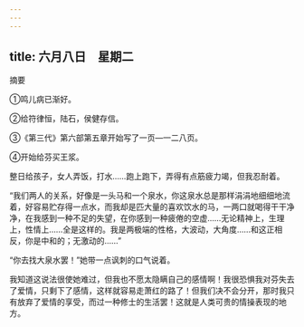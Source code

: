 ```yaml
---
---
---
```

title: 六月八日　星期二
---




摘要

①鸣儿病已渐好。

②给符律恒，陆石，侯健存信。

③《第三代》第六部第五章开始写了一页―一二八页。

④开始给芬买王浆。



整日给孩子，女人弄饭，打水……跑上跑下，弄得有点筋疲力竭，但我忍耐着。

“我们两人的关系，好像是一头马和一个泉水，你这泉水总是那样涓涓地细细地流着，好容易贮存得一点水，而我却是匹大量的喜欢饮水的马，一两口就喝得干干净净，在我感到一种不足的失望，在你感到一种疲倦的空虚……无论精神上，生理上，性情上……全是这样的。我是两极端的性格，大波动，大角度……和这正相反，你是中和的；无激动的……”

“你去找大泉水罢！”她带一点讽刺的口气说着。

我知道这说法很使她难过，但我也不愿太隐瞒自己的感情啊！我很恐惧我对芬失去了爱情，只剩下了感情，这样就容易走萧红的路了！但我们决不会分开，那时我只有放弃了爱情的享受，而过一种修士的生活罢！这就是人类可贵的情操表现的地方。